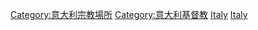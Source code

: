 [[Category:意大利宗教場所|Category:意大利宗教場所]]
[[Category:意大利基督教|Category:意大利基督教]]
[[Category:歐洲基督教建築物|Italy]]
[[Category:各國基督教建築物|Italy]]